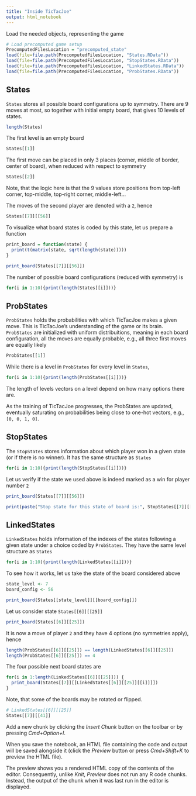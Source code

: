 ```yaml
---
title: "Inside TicTacJoe"
output: html_notebook
---
```

Load the needed objects, representing the game
```r
# Load precomputed game setup
PrecomputedFilesLocation = "precomputed_state"
load(file=file.path(PrecomputedFilesLocation, "States.RData"))
load(file=file.path(PrecomputedFilesLocation, "StopStates.RData"))
load(file=file.path(PrecomputedFilesLocation, "LinkedStates.RData"))
load(file=file.path(PrecomputedFilesLocation, "ProbStates.RData"))
```

## States

`States` stores all possible board configurations up to symmetry. There are 9 moves at most, so together with initial empty board, that gives 10 levels of states.
```r
length(States)
```
The first level is an empty board
```r
States[[1]]
```
The first move can be placed in only 3 places (corner, middle of border, center of board), when reduced with respect to symmetry
```r
States[[2]]
```
Note, that the logic here is that the 9 values store positions from top-left corner, top-middle, top-right corner, middle-left...

The moves of the second player are denoted with a `2`, hence
```r
States[[7]][[56]]
```
To visualize what board states is coded by this state, let us prepare a function
```r
print_board = function(state) {
  print(t(matrix(state, sqrt(length(state)))))
}

print_board(States[[7]][[56]])
```

The number of possible board configurations (reduced with symmetry) is
```r
for(i in 1:10){print(length(States[[i]]))}
```

## ProbStates

`ProbStates` holds the probabilities with which TicTacJoe makes a given move. This is TicTacJoe's understanding of the game or its brain. `ProbStates` are initialized with uniform distribuitions, meaning in each board configuration, all the moves are equally probable, e.g., all three first moves are equally likely
```r
ProbStates[[1]]
```
While there is a level in `ProbStates` for every level in `States`,
```r
for(i in 1:10){print(length(ProbStates[[i]]))}
```
The length of levels vectors on a level depend on how many options there are.

As the training of TicTacJoe progresses, the ProbStates are updated, eventually saturating on probabilities being close to one-hot vectors, e.g., `[0, 0, 1, 0]`.

## StopStates

The `StopStates` stores information about which player won in a given state (or if there is no winner). It has the same structure as `States`
```r
for(i in 1:10){print(length(StopStates[[i]]))}
```

Let us verify if the state we used above is indeed marked as a win for player number `2`
```r
print_board(States[[7]][[56]])

print(paste("Stop state for this state of board is:", StopStates[[7]][[56]]))
```

## LinkedStates

`LinkedStates` holds information of the indexes of the states following a given state under a choice coded by `ProbStates`. They have the same level structure as `States`
```r
for(i in 1:10){print(length(LinkedStates[[i]]))}
```

To see how it works, let us take the state of the board considered above
```r
state_level <- 7
board_config <- 56

print_board(States[[state_level]][[board_config]])
```

Let us consider state `States[[6]][[25]]`
```r
print_board(States[[6]][[25]])
```
It is now a move of player `2` and they have 4 options (no symmetries apply), hence
```r
length(ProbStates[[6]][[25]]) == length(LinkedStates[[6]][[25]])
length(ProbStates[[6]][[25]]) == 4
```
The four possible next board states are
```r
for(i in 1:length(LinkedStates[[6]][[25]])) {
  print_board(States[[7]][[LinkedStates[[6]][[25]][[i]]]])
}
```
Note, that some of the boards may be rotated or flipped.
```r
# LinkedStates[[6]][[25]]
States[[7]][[41]]
```


Add a new chunk by clicking the *Insert Chunk* button on the toolbar or by pressing *Cmd+Option+I*.

When you save the notebook, an HTML file containing the code and output will be saved alongside it (click the *Preview* button or press *Cmd+Shift+K* to preview the HTML file). 

The preview shows you a rendered HTML copy of the contents of the editor. Consequently, unlike *Knit*, *Preview* does not run any R code chunks. Instead, the output of the chunk when it was last run in the editor is displayed.
